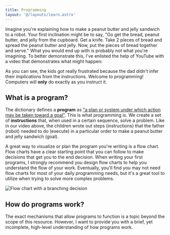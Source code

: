 ```yaml
---
title: Programming
layout: '@/layouts/learn.astro'
---
```



Imagine you're explaining how to make a peanut butter and jelly sandwich to a robot. Your first inclination might be to say, "Go get the bread, peanut butter, and jelly from the cupboard. Get a knife. Take 2 pieces of bread and spread the peanut butter and jelly. Now, put the pieces of bread together and serve." What you would end up with is probably not what you're imagining. To better demonstrate this, I've enlisted the help of YouTube with a video that demonstrates what might happen:

<YouTubeVideo
  className="mx-auto mb-4"
  title="Exact Instruction Challenge"
  videoUrl="https://www.youtube.com/embed/Ct-lOOUqmyY"
  client:load
/>

As you can see, the kids got really frustrated because the dad didn't infer their _implications_ from the instructions. Welcome to programming! Computers will **only** do exactly as you instruct it.

## What is a program?

The dictionary defines a **program** as ["a plan or system under which action may be taken toward a goal"](https://www.merriam-webster.com/dictionary/program). This is what programming is. We create a set of **instructions** that, when used in a certain sequence, solve a problem. Like in our video above, the children wrote out steps (instructions) that the father (robot) needed to do (execute) in a particular order to make a peanut butter and jelly sandwich (goal).

A great way to visualize or plan the program you're writing is a flow chart. Flow charts have a clear starting point that you can follow to make decisions that get you to the end decision. When writing your first programs, I strongly recommend you design flow charts to help you understand the flow of your work. Eventually, you'll find you may not need flow charts for most of your daily programming needs, but it's a great tool to utilize when trying to solve more complex problems.

![Flow chart with a branching decision](/learn-assets/flow-chart-example.jpeg)

## How do programs work?

The exact mechanisms that allow programs to function is a topic beyond the scope of this resource. However, I want to provide you with a brief, yet incomplete, high-level understanding of how programs work.

